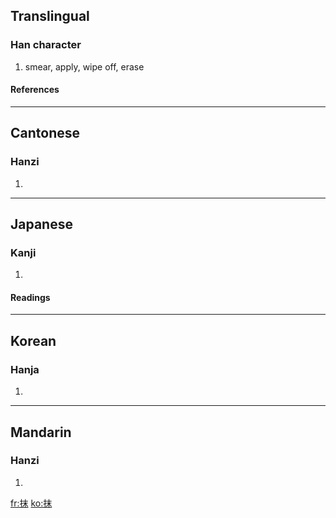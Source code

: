 ==Translingual==
===Han character===
{{Han char|rn=64|rad=手|as=05|sn=8|four=5509<sub>0</sub>|canj=手木十 (QDJ)}}
# smear, apply, wipe off, erase
====References====
{{Han ref|kx=0424.040|dkj=11926|dj=0771.160|hdz=31847.080|uh=62B9|ud=25273|bh=A9D9|bd=43481}}
----
==Cantonese==
===Hanzi===
{{yue-hanzi|jyut=|y=maat3, mut3}}
# {{defn|Cantonese}}
----
==Japanese==
===Kanji===
{{ja-kanji|grade=|rs=手05}}
# {{defn|Japanese}} 
====Readings====
{{ja-readings|on=[[まつ]] (matsu)|kun=[[する]] (suru)}}
----
==Korean==
===Hanja===
{{ko-hanja|hangeul=말|eumhun=|rv=mal|mr=mal|y=mal}}
# {{defn|Korean}}
----
==Mandarin==
===Hanzi===
{{cmn-hanzi|pin=[[mǒ]] (mo3)|wg=mo<sup>3</sup>}}
# {{defn|Mandarin}}

[[fr:抹]]
[[ko:抹]]